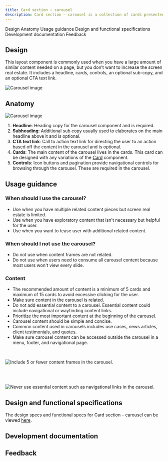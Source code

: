 ```yaml
---
title: Card section – carousel
description: Card section – carousel is a collection of cards presented within a carousel related to a given topic for users to explore.
---
```



<ComponentDescription name="Card section — carousel" type="layout" />

<AnchorLinks>

<AnchorLink>Design</AnchorLink>
<AnchorLink>Anatomy</AnchorLink>
<AnchorLink>Usage guidance</AnchorLink>
<AnchorLink>Design and functional specifications</AnchorLink>
<AnchorLink>Development documentation</AnchorLink>
<AnchorLink>Feedback</AnchorLink>

</AnchorLinks>

## Design

This layout component is commonly used when you have a large amount of similar content needed on a page, but you don’t want to increase the screen real estate. It includes a headline, cards, controls, an optional sub-copy, and an optional CTA text link.

![Carousel image](../../images/component/card-section-carousel/carousel-intro.jpg)

## Anatomy

![Carousel image](../../images/component/card-section-carousel/carousel-anatomy.jpg)

1. **Headline**: Heading copy for the carousel component and is required.
2. **Subheading**: Additional sub copy usually used to elaborates on the main headline above it and is optional.
3. **CTA text link**: Call to action text link for directing the user to an action based off the content in the carousel and is optional.
4. **Cards**: The main content of the carousel lives in the cards. This card can be designed with any variations of the [Card](https://www.ibm.com/standards/web/carbon-for-ibm-dotcom/components/card) component.
5. **Controls**: Icon buttons and pagination provide navigational controls for browsing through the carousel. These are required in the carousel.

## Usage guidance

### When should I use the carousel?

- Use when you have multiple related content pieces but screen real estate is limited.
- Use when you have exploratory content that isn't necessary but helpful for the user.
- Use when you want to tease user with additional related content.

### When should I not use the carousel?

- Do not use when content frames are not related.
- Do not use when users need to consume all carousel content because most users won't view every slide.

### Content

- The recommended amount of content is a minimum of 5 cards and maximum of 15 cards to avoid excessive clicking for the user.
- Make sure content in the carousel is related.
- Do not add essential content to a carousel. Essential content could include navigational or wayfinding content links.
- Prioritize the most important content at the beginning of the carousel.
- Carousel content should be simple and concise.
- Common content used in carousels includes use cases, news articles, client testimonials, and quotes.
- Make sure carousel content can be accessed outside the carousel in a menu, footer, and navigational page.

<br />

<Row>
<Column colMd={8} colLg={12} >
  <DoDontExample caption="It is not recommended to exceed 5 paginations of content within the carousel.">

![Include 5 or fewer content frames in the carousel. ](../../images/component/card-section-carousel/carousel-do-not-1.jpg)

  </DoDontExample>
</Column>  
</Row>

<br />

<br />

<Row>
<Column colMd={8} colLg={12}>
  <DoDontExample caption="Never use essential content such as navigational links in the carousel.">

![Never use essential content such as navigational links in the carousel.](../../images/component/card-section-carousel/carousel-do-not-2.jpg)

  </DoDontExample>
</Column>
</Row>

## Design and functional specifications

The design specs and functional specs for Card section – carousel can be viewed <a href="https://ibm.box.com/s/hmni7qhero9mf5rn593zij0tcay8h9dw" target="_blank">here</a>.

## Development documentation

<ComponentStatus name="Card section — carousel" type="layout" />

## Feedback

<ComponentFeedback />
